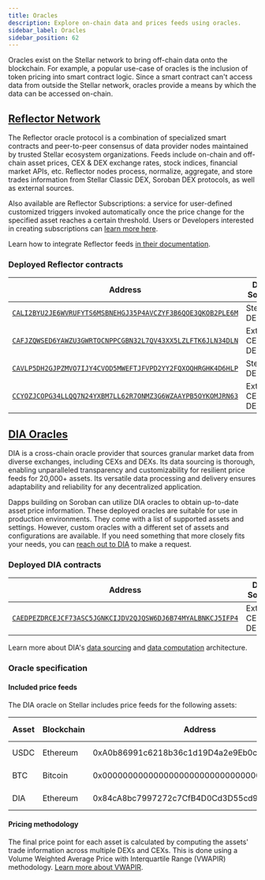 ```yaml
---
title: Oracles
description: Explore on-chain data and prices feeds using oracles.
sidebar_label: Oracles
sidebar_position: 62
---
```


Oracles exist on the Stellar network to bring off-chain data onto the blockchain. For example, a popular use-case of oracles is the inclusion of token pricing into smart contract logic. Since a smart contract can't access data from outside the Stellar network, oracles provide a means by which the data can be accessed on-chain.

## [Reflector Network](https://reflector.network)

The Reflector oracle protocol is a combination of specialized smart contracts and peer-to-peer consensus of data provider nodes maintained by trusted Stellar ecosystem organizations. Feeds include on-chain and off-chain asset prices, CEX & DEX exchange rates, stock indices, financial market APIs, etc. Reflector nodes process, normalize, aggregate, and store trades information from Stellar Classic DEX, Soroban DEX protocols, as well as external sources.

Also available are Reflector Subscriptions: a service for user-defined customized triggers invoked automatically once the price change for the specified asset reaches a certain threshold. Users or Developers interested in creating subscriptions can [learn more here](https://reflector.network/subscription).

Learn how to integrate Reflector feeds [in their documentation](https://reflector.network/docs).

### Deployed Reflector contracts

| Address | Data Source | Network |
| --- | --- | --- |
| [`CALI2BYU2JE6WVRUFYTS6MSBNEHGJ35P4AVCZYF3B6QOE3QKOB2PLE6M`](https://stellar.expert/explorer/public/contract/CALI2BYU2JE6WVRUFYTS6MSBNEHGJ35P4AVCZYF3B6QOE3QKOB2PLE6M) | Stellar DEX | Mainnet |
| [`CAFJZQWSED6YAWZU3GWRTOCNPPCGBN32L7QV43XX5LZLFTK6JLN34DLN`](https://stellar.expert/explorer/public/contract/CAFJZQWSED6YAWZU3GWRTOCNPPCGBN32L7QV43XX5LZLFTK6JLN34DLN) | External CEXs & DEXs | Mainnet |
| [`CAVLP5DH2GJPZMVO7IJY4CVOD5MWEFTJFVPD2YY2FQXOQHRGHK4D6HLP`](https://stellar.expert/explorer/testnet/contract/CAVLP5DH2GJPZMVO7IJY4CVOD5MWEFTJFVPD2YY2FQXOQHRGHK4D6HLP) | Stellar DEX | Testnet |
| [`CCYOZJCOPG34LLQQ7N24YXBM7LL62R7ONMZ3G6WZAAYPB5OYKOMJRN63`](https://stellar.expert/explorer/testnet/contract/CCYOZJCOPG34LLQQ7N24YXBM7LL62R7ONMZ3G6WZAAYPB5OYKOMJRN63) | External CEXs & DEXs | Testnet |

## [DIA Oracles](https://www.diadata.org/)

DIA is a cross-chain oracle provider that sources granular market data from diverse exchanges, including CEXs and DEXs. Its data sourcing is thorough, enabling unparalleled transparency and customizability for resilient price feeds for 20,000+ assets. Its versatile data processing and delivery ensures adaptability and reliability for any decentralized application.

Dapps building on Soroban can utilize DIA oracles to obtain up-to-date asset price information. These deployed oracles are suitable for use in production environments. They come with a list of supported assets and settings. However, custom oracles with a different set of assets and configurations are available. If you need something that more closely fits your needs, you can [reach out to DIA](https://docs.diadata.org/introduction/request-an-oracle) to make a request.

### Deployed DIA contracts

| Address | Data Source | Network |
| --- | --- | --- |
| [`CAEDPEZDRCEJCF73ASC5JGNKCIJDV2QJQSW6DJ6B74MYALBNKCJ5IFP4`](https://stellar.expert/explorer/testnet/contract/CAEDPEZDRCEJCF73ASC5JGNKCIJDV2QJQSW6DJ6B74MYALBNKCJ5IFP4) | External CEXs & DEXs | Testnet |

Learn more about DIA's [data sourcing](https://docs.diadata.org/use-nexus-product/nexus/data-sourcing) and [data computation](https://docs.diadata.org/use-nexus-product/nexus/data-computation) architecture.

### Oracle specification

#### Included price feeds

The DIA oracle on Stellar includes price feeds for the following assets:

| Asset | Blockchain | Address | Markets Overview |
| --- | --- | --- | --- |
| USDC | Ethereum | 0xA0b86991c6218b36c1d19D4a2e9Eb0cE3606eB48 | [USDC Information](https://www.diadata.org/app/price/asset/Ethereum/0xA0b86991c6218b36c1d19D4a2e9Eb0cE3606eB48/) |
| BTC | Bitcoin | 0x0000000000000000000000000000000000000000 | [BTC Information](https://www.diadata.org/app/price/asset/Bitcoin/0x0000000000000000000000000000000000000000/) |
| DIA | Ethereum | 0x84cA8bc7997272c7CfB4D0Cd3D55cd942B3c9419 | [DIA Information](https://www.diadata.org/app/price/asset/Ethereum/0x84cA8bc7997272c7CfB4D0Cd3D55cd942B3c9419/) |

#### Pricing methodology

The final price point for each asset is calculated by computing the assets' trade information across multiple DEXs and CEXs. This is done using a Volume Weighted Average Price with Interquartile Range (VWAPIR) methodology. [Learn more about VWAPIR](https://docs.diadata.org/products/token-price-feeds/exchangeprices/vwapir-volume-weighted-average-price-with-interquartile-range-filter).
